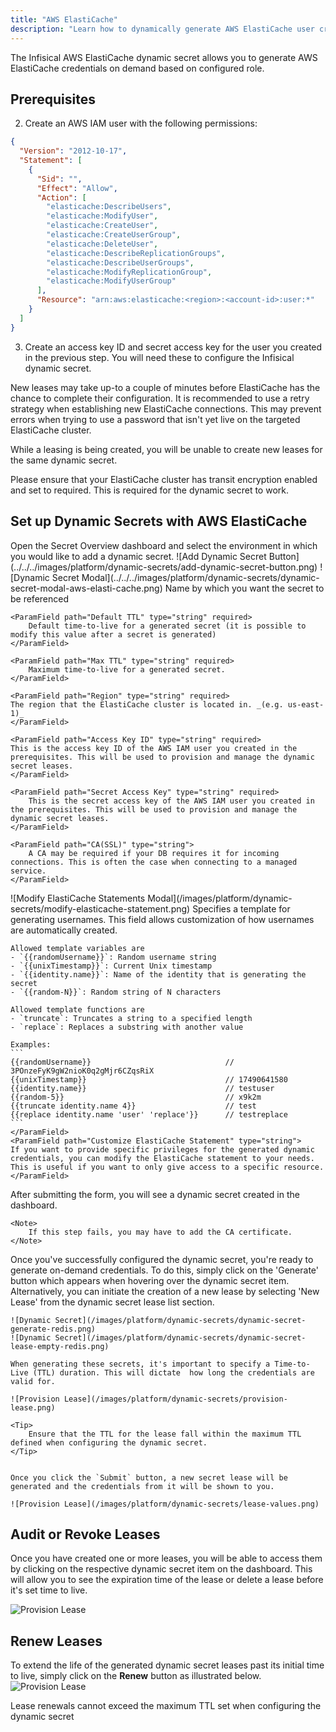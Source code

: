 ```yaml
---
title: "AWS ElastiCache"
description: "Learn how to dynamically generate AWS ElastiCache user credentials."
---
```


The Infisical AWS ElastiCache dynamic secret allows you to generate AWS ElastiCache credentials on demand based on configured role.

## Prerequisites



2. Create an AWS IAM user with the following permissions:
```json
{
  "Version": "2012-10-17",
  "Statement": [
    {
      "Sid": "",
      "Effect": "Allow",
      "Action": [
        "elasticache:DescribeUsers",
        "elasticache:ModifyUser",
        "elasticache:CreateUser",
        "elasticache:CreateUserGroup",
        "elasticache:DeleteUser",
        "elasticache:DescribeReplicationGroups",
        "elasticache:DescribeUserGroups",
        "elasticache:ModifyReplicationGroup",
        "elasticache:ModifyUserGroup"
      ],
      "Resource": "arn:aws:elasticache:<region>:<account-id>:user:*"
    }
  ]
}
```

3. Create an access key ID and secret access key for the user you created in the previous step. You will need these to configure the Infisical dynamic secret.

<Note>
  New leases may take up-to a couple of minutes before ElastiCache has the chance to complete their configuration.
  It is recommended to use a retry strategy when establishing new ElastiCache connections.
  This may prevent errors when trying to use a password that isn't yet live on the targeted ElastiCache cluster.

  While a leasing is being created, you will be unable to create new leases for the same dynamic secret.
</Note>

<Note>
  Please ensure that your ElastiCache cluster has transit encryption enabled and set to required. This is required for the dynamic secret to work.
</Note>




## Set up Dynamic Secrets with AWS ElastiCache

<Steps>
  <Step title="Open Secret Overview Dashboard">
	Open the Secret Overview dashboard and select the environment in which you would like to add a dynamic secret.
  </Step>
  <Step title="Click on the 'Add Dynamic Secret' button">
	![Add Dynamic Secret Button](../../../images/platform/dynamic-secrets/add-dynamic-secret-button.png)
  </Step>
  <Step title="Select AWS ElastiCache">
	![Dynamic Secret Modal](../../../images/platform/dynamic-secrets/dynamic-secret-modal-aws-elasti-cache.png)
  </Step>
  <Step title="Provide the inputs for dynamic secret parameters">
	<ParamField path="Secret Name" type="string" required>
		Name by which you want the secret to be referenced
	</ParamField>

	<ParamField path="Default TTL" type="string" required>
		Default time-to-live for a generated secret (it is possible to modify this value after a secret is generated)
	</ParamField>

	<ParamField path="Max TTL" type="string" required>
		Maximum time-to-live for a generated secret.
	</ParamField>

	<ParamField path="Region" type="string" required>
    The region that the ElastiCache cluster is located in. _(e.g. us-east-1)_
	</ParamField>

	<ParamField path="Access Key ID" type="string" required>
    This is the access key ID of the AWS IAM user you created in the prerequisites. This will be used to provision and manage the dynamic secret leases.
	</ParamField>

	<ParamField path="Secret Access Key" type="string" required>
		This is the secret access key of the AWS IAM user you created in the prerequisites. This will be used to provision and manage the dynamic secret leases.
	</ParamField>

	<ParamField path="CA(SSL)" type="string">
		A CA may be required if your DB requires it for incoming connections. This is often the case when connecting to a managed service.
	</ParamField>

  </Step>
  <Step title="(Optional) Modify ElastiCache Statements">
  ![Modify ElastiCache Statements Modal](/images/platform/dynamic-secrets/modify-elasticache-statement.png)
  <ParamField path="Username Template" type="string" default="{{randomUsername}}">
    Specifies a template for generating usernames. This field allows customization of how usernames are automatically created.

    Allowed template variables are
    - `{{randomUsername}}`: Random username string
    - `{{unixTimestamp}}`: Current Unix timestamp
    - `{{identity.name}}`: Name of the identity that is generating the secret
    - `{{random-N}}`: Random string of N characters

    Allowed template functions are
    - `truncate`: Truncates a string to a specified length
    - `replace`: Replaces a substring with another value

    Examples:
    ```
    {{randomUsername}}                              // 3POnzeFyK9gW2nioK0q2gMjr6CZqsRiX
    {{unixTimestamp}}                               // 17490641580
    {{identity.name}}                               // testuser
    {{random-5}}                                    // x9k2m
    {{truncate identity.name 4}}                    // test
    {{replace identity.name 'user' 'replace'}}      // testreplace
    ```
	</ParamField>
	<ParamField path="Customize ElastiCache Statement" type="string">
  	If you want to provide specific privileges for the generated dynamic credentials, you can modify the ElastiCache statement to your needs. This is useful if you want to only give access to a specific resource.
	</ParamField>
  </Step>
  <Step title="Click `Submit`">
  	After submitting the form, you will see a dynamic secret created in the dashboard.

	<Note>
		If this step fails, you may have to add the CA certificate.
	</Note>

  </Step>
  <Step title="Generate dynamic secrets">
	Once you've successfully configured the dynamic secret, you're ready to generate on-demand credentials.
	To do this, simply click on the 'Generate' button which appears when hovering over the dynamic secret item.
	Alternatively, you can initiate the creation of a new lease by selecting 'New Lease' from the dynamic secret lease list section.

	![Dynamic Secret](/images/platform/dynamic-secrets/dynamic-secret-generate-redis.png)
	![Dynamic Secret](/images/platform/dynamic-secrets/dynamic-secret-lease-empty-redis.png)

	When generating these secrets, it's important to specify a Time-to-Live (TTL) duration. This will dictate  how long the credentials are valid for.

	![Provision Lease](/images/platform/dynamic-secrets/provision-lease.png)

	<Tip>
		Ensure that the TTL for the lease fall within the maximum TTL defined when configuring the dynamic secret.
	</Tip>


	Once you click the `Submit` button, a new secret lease will be generated and the credentials from it will be shown to you.

	![Provision Lease](/images/platform/dynamic-secrets/lease-values.png)
  </Step>
</Steps>

## Audit or Revoke Leases
Once you have created one or more leases, you will be able to access them by clicking on the respective dynamic secret item on the dashboard.
This will allow you to see the expiration time of the lease or delete a lease before it's set time to live.

![Provision Lease](/images/platform/dynamic-secrets/lease-data.png)

## Renew Leases
To extend the life of the generated dynamic secret leases past its initial time to live, simply click on the **Renew** button as illustrated below.
![Provision Lease](/images/platform/dynamic-secrets/dynamic-secret-lease-renew.png)

<Warning>
	Lease renewals cannot exceed the maximum TTL set when configuring the dynamic secret
</Warning>
